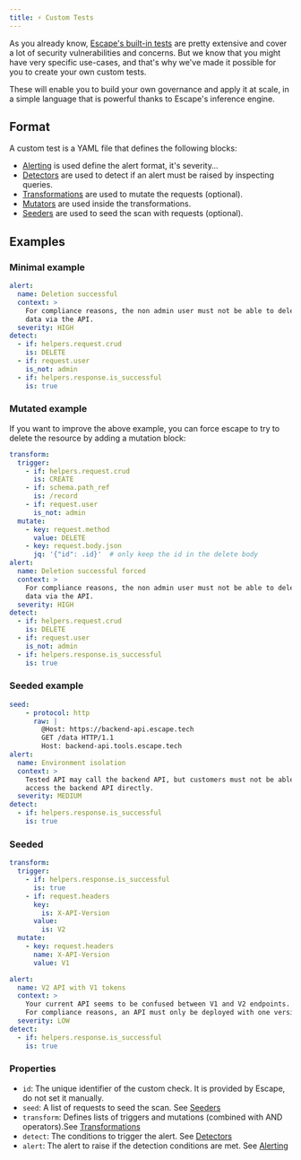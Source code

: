 ```yaml
---
title: ⚡ Custom Tests
---
```


As you already know, [Escape's built-in tests](../vulnerabilities) are
pretty extensive and cover a lot of security vulnerabilities and concerns.
But we know that you might have very specific use-cases, and that's why
we've made it possible for you to create your own custom tests.

These will enable you to build your own governance and apply it at scale,
in a simple language that is powerful thanks to Escape's inference engine.

## Format

A custom test is a YAML file that defines the following blocks:

- [Alerting](./alerting) is used define the alert format, it's severity…
- [Detectors](./detectors) are used to detect if an alert must be raised by inspecting queries.
- [Transformations](./transformations) are used to mutate the requests (optional).
- [Mutators](./mutators) are used inside the transformations.
- [Seeders](./seeders) are used to seed the scan with requests (optional).

## Examples

### Minimal example

```yaml
alert:
  name: Deletion successful
  context: >
    For compliance reasons, the non admin user must not be able to delete some
    data via the API.
  severity: HIGH
detect:
  - if: helpers.request.crud
    is: DELETE
  - if: request.user
    is_not: admin
  - if: helpers.response.is_successful
    is: true
```

### Mutated example

If you want to improve the above example, you can force escape to try to
delete the resource by adding a mutation block:

```yaml
transform:
  trigger:
    - if: helpers.request.crud
      is: CREATE
    - if: schema.path_ref
      is: /record
    - if: request.user
      is_not: admin
  mutate:
    - key: request.method
      value: DELETE
    - key: request.body.json
      jq: '{"id": .id}'  # only keep the id in the delete body
alert:
  name: Deletion successful forced
  context: >
    For compliance reasons, the non admin user must not be able to delete some
    data via the API.
  severity: HIGH
detect:
  - if: helpers.request.crud
    is: DELETE
  - if: request.user
    is_not: admin
  - if: helpers.response.is_successful
    is: true
```

### Seeded example

```yaml
seed:
    - protocol: http
      raw: |
        @Host: https://backend-api.escape.tech
        GET /data HTTP/1.1
        Host: backend-api.tools.escape.tech
alert:
  name: Environment isolation
  context: >
    Tested API may call the backend API, but customers must not be able to
    access the backend API directly.
  severity: MEDIUM
detect:
  - if: helpers.response.is_successful
    is: true
```


### Seeded

```yaml
transform:
  trigger:
    - if: helpers.response.is_successful
      is: true
    - if: request.headers
      key:
        is: X-API-Version
      value:
        is: V2
  mutate:
    - key: request.headers
      name: X-API-Version
      value: V1

alert:
  name: V2 API with V1 tokens
  context: >
    Your current API seems to be confused between V1 and V2 endpoints.
    For compliance reasons, an API must only be deployed with one version.
  severity: LOW
detect:
  - if: helpers.response.is_successful
    is: true
```

### Properties

- `id`: The unique identifier of the custom check. It is provided by Escape, do not set it manually.
- `seed`: A list of requests to seed the scan. See [Seeders](./seeders)
- `transform`: Defines lists of triggers and mutations (combined with AND operators).See [Transformations](./transformations)
- `detect`: The conditions to trigger the alert. See [Detectors](./detectors)
- `alert`: The alert to raise if the detection conditions are met. See [Alerting](./alerting)


